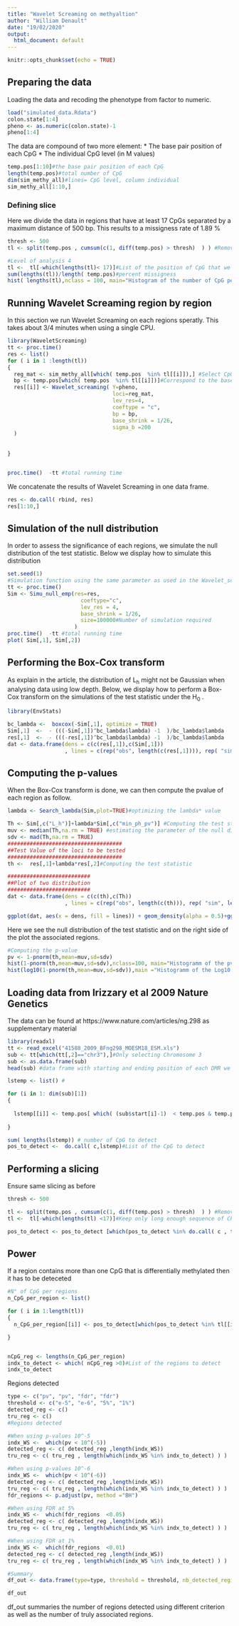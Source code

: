 ```yaml
---
title: "Wavelet Screaming on methyaltion"
author: "William Denault"
date: "19/02/2020"
output:
  html_document: default
---
```


```r
knitr::opts_chunk$set(echo = TRUE)

```

## Preparing the data

Loading the data and recoding the phenotype from factor to numeric.


```r

load("simulated_data.Rdata")
colon.state[1:4]
pheno <- as.numeric(colon.state)-1
pheno[1:4]

```

The data are compound of two more element:
* The base pair position of each CpG
* The individual CpG level (in M values)
```r
temp.pos[1:10]#the base pair position of each CpG
length(temp.pos)#total number of CpG
dim(sim_methy_all)#lines= CpG level, column individual
sim_methy_all[1:10,]
```





### Defining slice 

Here we divide the data in regions that have at least 17 CpGs separated by a maximum distance of 500 bp. This results to a missigness rate of 1.89 %
```r
thresh <- 500
tl <- split(temp.pos , cumsum(c(1, diff(temp.pos) > thresh)  ) ) #Remove case with too long distance

#Level of analysis 4
tl <-  tl[-which(lengths(tl)< 17)]#List of the position of CpG that we will later analyse
sum(lengths(tl))/length( temp.pos)#percent missigness
hist( lengths(tl),nclass = 100, main="Histogram of the number of CpG per regions")

```


## Running Wavelet Screaming region by region

In this section we run Wavelet Screaming on each regions speratly. This takes about 3/4 minutes when using a single CPU. 
```r
library(WaveletScreaming)
tt <- proc.time()
res <- list()
for ( i in 1 :length(tl))
{
  reg_mat <- sim_methy_all[which( temp.pos  %in% tl[[i]]),] #Select CpG in region i
  bp <- temp.pos[which( temp.pos  %in% tl[[i]])]#Correspond to the base position of the CpG of region i 
  res[[i]] <- Wavelet_screaming( Y=pheno,
                                 loci=reg_mat,
                                 lev_res=4,
                                 coeftype = "c",
                                 bp = bp,
                                 base_shrink = 1/26,
                                 sigma_b =200
  )
  
  
}


proc.time()  -tt #total running time
```

We concatenate the results of Wavelet Screaming in one data frame. 
```r
res <- do.call( rbind, res)
res[1:10,]

```

## Simulation of the null distribution

In order to assess the significance of each regions, we simulate the null distribution of the test statistic. Below we display how to simulate this distribution
```r
set.seed(1)
#Simulation function using the same parameter as used in the Wavelet_screaming function
tt <- proc.time()
Sim <- Simu_null_emp(res=res,
                       coeftype="c",
                       lev_res = 4,
                       base_shrink = 1/26,
                       size=100000#Number of simulation required
                     )
proc.time()  -tt #total running time
plot( Sim[,1], Sim[,2])
```


## Performing the Box-Cox transform

As explain in the article, the distribution of L~h~ might not be Gaussian when analysing data using low depth. Below, we display how to perform a Box-Cox transform on the simulations of the test statistic under the H~0~ .
```r
library(EnvStats)

bc_lambda <-  boxcox(-Sim[,1], optimize = TRUE)
Sim[,1]  <-  - (((-Sim[,1])^bc_lambda$lambda) -1  )/bc_lambda$lambda
res[,1]  <-  - (((-res[,1])^bc_lambda$lambda) -1  )/bc_lambda$lambda
dat <- data.frame(dens = c(c(res[,1]),c(Sim[,1]))
                  , lines = c(rep("obs", length(c(res[,1]))), rep( "sim", length(c(Sim[,1]))) ))
```


## Computing the p-values

When the Box-Cox transform is done, we can then compute the pvalue of each region as follow.

```r
lambda <- Search_lambda(Sim,plot=TRUE)#optimizing the lambda* value

Th <- Sim[,c("L_h")]+lambda*Sim[,c("min_ph_pv")] #Computing the test statistic null distribution
muv <- median(Th,na.rm = TRUE) #estimating the parameter of the null distribution
sdv <- mad(Th,na.rm = TRUE)
####################################
##Test Value of the loci to be tested
####################################
th <-  res[,1]+lambda*res[,2]#Computing the test statistic

##########################
##Plot of two distribution
##########################
dat <- data.frame(dens = c(c(th),c(Th))
                  , lines = c(rep("obs", length(c(th))), rep( "sim", length(c(Th))) ))

ggplot(dat, aes(x = dens, fill = lines)) + geom_density(alpha = 0.5)+ggtitle("Test stat density")
```

Here we see the null distribution of the test statistic and on the right side of the plot the associated regions.

```r
#Computing the p-value
pv <- 1-pnorm(th,mean=muv,sd=sdv)
hist(1-pnorm(th,mean=muv,sd=sdv),nclass=100, main="Histogramm of the pvalues")
hist(log10(1-pnorm(th,mean=muv,sd=sdv)),main ="Histogramm of the Log10 pvalues")
```



## Loading data from Irizzary et al 2009 Nature Genetics

The data can be found at https://www.nature.com/articles/ng.298 as supplementary material

```r
library(readxl)
tt <- read_excel("41588_2009_BFng298_MOESM18_ESM.xls")
sub <- tt[which(tt[,2]=="chr3"),]#Only selecting Chromosome 3
sub <- as.data.frame(sub)
head(sub) #data frame with starting and ending position of each DMR we are trying to detect.

lstemp <- list() #

for (i in 1: dim(sub)[1])
{
  
  lstemp[[i]] <- temp.pos[ which( (sub$start[i]-1)  < temp.pos & temp.pos < (sub$end[i] +1 ))]
  
}

sum( lengths(lstemp)) # number of CpG to detect
pos_to_detect <-  do.call( c,lstemp)#List of the CpG to detect


```



## Performing a slicing 

Ensure same slicing as before

```r
thresh <- 500

tl <- split(temp.pos , cumsum(c(1, diff(temp.pos) > thresh)  ) ) #Remove case with too long distance
tl <-  tl[-which(lengths(tl) <17)]#Keep only long enough sequence of CPG

pos_to_detect <- pos_to_detect [which(pos_to_detect %in% do.call( c , tl))] #filtering out the CpG remove when slicing

```


## Power

If a region contains more than one CpG that is differentially methylated then it has to be deteceted
```r
#N° of CpG per regions
n_CpG_per_region <- list()

for ( i in 1:length(tl))
{
  n_CpG_per_region[[i]] <- pos_to_detect[which(pos_to_detect %in% tl[[i]])]

}


nCpG_reg <- lengths(n_CpG_per_region)
indx_to_detect <- which( nCpG_reg >0)#List of the regions to detect
indx_to_detect


```



Regions detected
```r
type <- c("pv", "pv", "fdr", "fdr")
threshold <- c("e-5", "e-6", "5%", "1%")
detected_reg <- c()
tru_reg <- c()
#Regions detected

#When using p-values 10^-5
indx_WS <-  which(pv < 10^(-5))
detected_reg <- c( detected_reg ,length(indx_WS))
tru_reg <- c( tru_reg , length(which(indx_WS %in% indx_to_detect) ) )

#When using p-values 10^-6
indx_WS <-  which(pv < 10^(-6))
detected_reg <- c( detected_reg ,length(indx_WS))
tru_reg <- c( tru_reg , length(which(indx_WS %in% indx_to_detect) ) )
fdr_regions <- p.adjust(pv, method ="BH")

#When using FDR at 5%
indx_WS <-  which(fdr_regions  <0.05)
detected_reg <- c( detected_reg ,length(indx_WS))
tru_reg <- c( tru_reg , length(which(indx_WS %in% indx_to_detect) ) )

#When using FDR at 1%
indx_WS <-  which(fdr_regions  <0.01)
detected_reg <- c( detected_reg ,length(indx_WS))
tru_reg <- c( tru_reg , length(which(indx_WS %in% indx_to_detect) ) )

#Summary 
df_out <- data.frame(type=type, threshold = threshold, nb_detected_region= detected_reg, nb_true_regions= tru_reg )
```
```r
df_out
```


df_out summaries the number of regions detected using different criterion as well as the number of truly associated regions.
